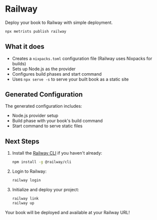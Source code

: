 # Railway

Deploy your book to Railway with simple deployment.

```bash
npx metrists publish railway
```

## What it does

- Creates a `nixpacks.toml` configuration file (Railway uses Nixpacks for builds)
- Sets up Node.js as the provider
- Configures build phases and start command
- Uses `npx serve -s` to serve your built book as a static site

## Generated Configuration

The generated configuration includes:
- Node.js provider setup
- Build phase with your book's build command
- Start command to serve static files

## Next Steps

1. Install the [Railway CLI](https://docs.railway.app/develop/cli) if you haven't already:
   ```bash
   npm install -g @railway/cli
   ```

2. Login to Railway:
   ```bash
   railway login
   ```

3. Initialize and deploy your project:
   ```bash
   railway link
   railway up
   ```

Your book will be deployed and available at your Railway URL!